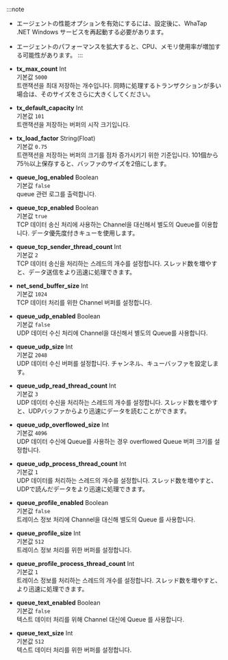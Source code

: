 :::note

-   エージェントの性能オプションを有効にするには、設定後に、WhaTap .NET Windows サービスを再起動する必要があります。

-   エージェントのパフォーマンスを拡大すると、CPU、メモリ使用率が増加する可能性があります。
    :::

-   **tx_max_count** <span class='type'>Int</span><br/>
    기본값 `5000`<br/>트랜잭션을 최대 저장하는 개수입니다. 同時に処理するトランザクションが多い場合は、そのサイズをさらに大きくしてください。

-   **tx_default_capacity** <span class='type'>Int</span><br/>
    기본값 `101`<br/>트랜잭션을 저장하는 버퍼의 시작 크기입니다.

-   **tx_load_factor** <span class='type'>String(Float)</span><br/>
    기본값 `0.75`<br/>트랜잭션을 저장하는 버퍼의 크기를 점차 증가시키기 위한 기준입니다. 101個から75％以上保存すると、バッファのサイズを2倍にします。
                              

-   **queue_log_enabled** <span class='type'>Boolean</span><br/>
    기본값 `false`<br/>queue 관련 로그를 출력합니다.

-   **queue_tcp_enabled** <span class='type'>Boolean</span><br/>기본값 `true`<br/> 
    TCP 데이터 송신 처리에 사용하는 Channel을 대신해서 별도의 Queue를 이용합니다. データ優先度付きキューを使用します。

-   **queue_tcp_sender_thread_count** <span class='type'>Int</span><br/>기본값 `2`<br/> 
    TCP 데이터 송신을 처리하는 스레드의 개수를 설정합니다. スレッド数を増やすと、データ送信をより迅速に処理できます。 

-   **net_send_buffer_size** <span class='type'>Int</span><br/>기본값 `1024`<br/> 
    TCP 데이터 처리를 위한 Channel 버퍼를 설정합니다.

-   **queue_udp_enabled** <span class='type'>Boolean</span><br/>기본값 `false`<br/> 
    UDP 데이터 수신 처리에 Channel을 대신해서 별도의 Queue를 사용합니다.

-   **queue_udp_size** <span class='type'>Int</span><br/>기본값 `2048`<br/> 
    UDP 데이터 수신 버퍼를 설정합니다. チャンネル、キューバッファを設定します。 

-   **queue_udp_read_thread_count** <span class='type'>Int</span><br/>기본값 `3`<br/> 
    UDP 데이터 수신을 처리하는 스레드의 개수를 설정합니다. スレッド数を増やすと、UDPバッファからより迅速にデータを読むことができます。 

-   **queue_udp_overflowed_size** <span class='type'>Int</span><br/>기본값 `4096`<br/> 
    UDP 데이터 수신에 Queue를 사용하는 경우 overflowed Queue 버퍼 크기를 설정합니다.

-   **queue_udp_process_thread_count** <span class='type'>Int</span><br/>기본값 `1`<br/> 
    UDP 데이터를 처리하는 스레드의 개수를 설정합니다. スレッド数を増やすと、UDPで読んだデータをより迅速に処理できます。

-   **queue_profile_enabled** <span class='type'>Boolean</span><br/>기본값 `false`<br/> 
    트레이스 정보 처리에 Channel을 대신해 별도의 Queue 를 사용합니다.

-   **queue_profile_size** <span class='type'>Int</span><br/>기본값 `512`<br/> 
    트레이스 정보 처리를 위한 버퍼를 설정합니다.

-   **queue_profile_process_thread_count** <span class='type'>Int</span><br/>기본값 `1`<br/> 
    트레이스 정보를 처리하는 스레드의 개수를 설정합니다. スレッド数を増やすと、より迅速に処理できます。

-   **queue_text_enabled** <span class='type'>Boolean</span><br/>기본값 `false`<br/> 
    텍스트 데이터 처리를 위해 Channel 대신에 Queue 를 사용합니다.

-   **queue_text_size** <span class='type'>Int</span><br/>기본값 `512`<br/> 
    텍스트 데이터 처리를 위한 버퍼를 설정합니다.
